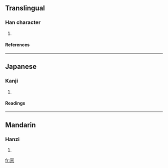 ==Translingual==
===Han character===
{{Han char|rn=40|rad=宀|as=07|sn=10|four=|canj=十口木 (JRD)}}
# {{defn|Han|sort=宀07}}
====References====
{{Han ref|kx=0286.110|dkj=07164|dj=0565.080|hdz=20933.010|uh=5BB2|ud=23474}}
----
==Japanese==
===Kanji===
{{ja-kanji|grade=|rs=宀07}}
# {{defn|Japanese}} 
====Readings====
{{ja-readings|on=[[ほう]] (hō)|kun=[[しまいこむ]] (shimaikomu)}}
----
==Mandarin==
===Hanzi===
{{cmn-hanzi|pin=[[bǎo]] ([[bao3]])|wg=pao<sup>3</sup>}}
# {{defn|Mandarin}}

[[fr:宲]]